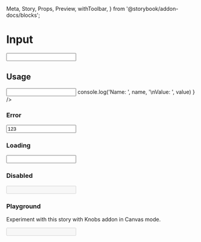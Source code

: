   Meta,
  Story,
  Props,
  Preview,
  withToolbar,
} from '@storybook/addon-docs/blocks';


<Meta title="Design System|Input" component={Input} />

# Input

<Preview withToolbar>
  <Story name="default">
    <Input />
  </Story>
</Preview>

<Props of={Input} />

## Usage

<Preview withToolbar>
  <Story name="onChange">
    <Input
      name="bar"
      onChange={(name, value) =>
        console.log('Name: ', name, '\nValue: ', value)
      }
    />
  </Story>
</Preview>

### Error

<Preview withToolbar>
  <Story name="error">
    <Input error="Some error msg." value="123" />
  </Story>
</Preview>

### Loading

<Preview withToolbar>
  <Story name="loading">
    <Input loading />
  </Story>
</Preview>

### Disabled

<Preview withToolbar>
  <Story name="disabled">
    <Input disabled />
  </Story>
</Preview>

### Playground

Experiment with this story with Knobs addon in Canvas mode.

<Story name="knobs" decorators={[withKnobs]}>
  <Input
    loading={boolean('loading')}
    error={boolean('error')}
    disabled={boolean('disabled')}
  />
</Story>

